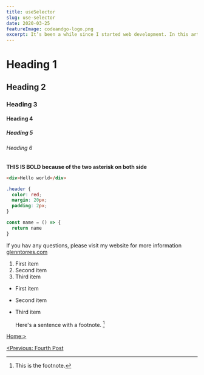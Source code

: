 ```yaml
---
title: useSelector
slug: use-selector
date: 2020-03-25
featureImage: codeandgo-logo.png
excerpt: It’s been a while since I started web development. In this article, I will explain how I started coding, from making a single basic component to complex components, breaking complex code into a single piece of components to render a single file into the browser and other stuff.
---
```


# Heading 1

## Heading 2

### Heading 3

#### Heading 4

##### Heading 5

###### Heading 6

**THIS IS BOLD because of the two asterisk on both side**

```html
<div>Hello world</div>
```

```css
.header {
  color: red;
  margin: 20px;
  padding: 2px;
}
```

```js
const name = () => {
  return name
}
```

If you hav any questions, please visit my website for more information
[glenntorres.com](https://glennptorres.netlify.app/)

1. First item
2. Second item
3. Third item

- First item
- Second item
- Third item

  Here's a sentence with a footnote. [^1]

[^1]: This is the footnote.

[Home:>](/)

[<Previous: Fourth Post](/my-fourth-post)
